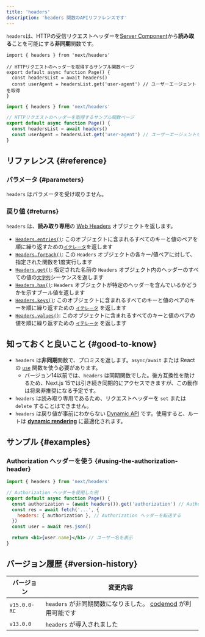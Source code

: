 ```yaml
---
title: 'headers'
description: 'headers 関数のAPIリファレンスです'
---
```


`headers`は、HTTPの受信リクエストヘッダーを[Server Component](/docs/app/building-your-application/rendering/server-components)から**読み取る**ことを可能にする**非同期**関数です。

<Tabs>
<TabItem value="tsx" label="TypeScript">

```tsx title="app/page.tsx" switcher
import { headers } from 'next/headers'

// HTTPリクエストのヘッダーを取得するサンプル関数ページ
export default async function Page() {
  const headersList = await headers()
  const userAgent = headersList.get('user-agent') // ユーザーエージェントを取得
}
```

</TabItem>
<TabItem value="jsx" label="JavaScript">

```jsx title="app/page.js" switcher
import { headers } from 'next/headers'

// HTTPリクエストのヘッダーを取得するサンプル関数ページ
export default async function Page() {
  const headersList = await headers()
  const userAgent = headersList.get('user-agent') // ユーザーエージェントを取得
}
```

</TabItem>
</Tabs>

## リファレンス {#reference}

### パラメータ {#parameters}

`headers` はパラメータを受け取りません。

### 戻り値 {#returns}

`headers` は、**読み取り専用**の [Web Headers](https://developer.mozilla.org/docs/Web/API/Headers) オブジェクトを返します。

- [`Headers.entries()`](https://developer.mozilla.org/docs/Web/API/Headers/entries): このオブジェクトに含まれるすべてのキーと値のペアを順に繰り返すための[`イテレータ`](https://developer.mozilla.org/docs/Web/JavaScript/Reference/Iteration_protocols)を返します
- [`Headers.forEach()`](https://developer.mozilla.org/docs/Web/API/Headers/forEach): この `Headers` オブジェクトの各キー/値ペアに対して、指定された関数を1度実行します
- [`Headers.get()`](https://developer.mozilla.org/docs/Web/API/Headers/get): 指定された名前の `Headers` オブジェクト内のヘッダーのすべての値の[`文字列`](https://developer.mozilla.org/docs/Web/JavaScript/Reference/Global_Objects/String)シーケンスを返します
- [`Headers.has()`](https://developer.mozilla.org/docs/Web/API/Headers/has): `Headers` オブジェクトが特定のヘッダーを含んでいるかどうかを示すブール値を返します
- [`Headers.keys()`](https://developer.mozilla.org/docs/Web/API/Headers/keys): このオブジェクトに含まれるすべてのキーと値のペアのキーを順に繰り返すための [`イテレータ`](https://developer.mozilla.org/docs/Web/JavaScript/Reference/Iteration_protocols) を返します
- [`Headers.values()`](https://developer.mozilla.org/docs/Web/API/Headers/values): このオブジェクトに含まれるすべてのキーと値のペアの値を順に繰り返すための [`イテレータ`](https://developer.mozilla.org/docs/Web/JavaScript/Reference/Iteration_protocols) を返します

## 知っておくと良いこと {#good-to-know}

- `headers` は**非同期**関数で、プロミスを返します。`async/await` または React の [`use`](https://react.dev/reference/react/use) 関数を使う必要があります。
  - バージョン14以前では、`headers` は同期関数でした。後方互換性を助けるため、Next.js 15では引き続き同期的にアクセスできますが、この動作は将来非推奨になる予定です。
- `headers` は読み取り専用であるため、リクエストヘッダーを `set` または `delete` することはできません。
- `headers` は戻り値が事前にわからない [Dynamic API](/docs/app/building-your-application/rendering/server-components#server-rendering-strategies#dynamic-apis) です。使用すると、ルートは **[dynamic rendering](/docs/app/building-your-application/rendering/server-components#dynamic-rendering)** に最適化されます。

## サンプル {#examples}

### Authorization ヘッダーを使う {#using-the-authorization-header}

```jsx title="app/page.js"
import { headers } from 'next/headers'

// Authorization ヘッダーを使用した例
export default async function Page() {
  const authorization = (await headers()).get('authorization') // Authorization ヘッダーを取得
  const res = await fetch('...', {
    headers: { authorization }, // Authorization ヘッダーを転送する
  })
  const user = await res.json()

  return <h1>{user.name}</h1> // ユーザー名を表示
}
```

## バージョン履歴 {#version-history}

| バージョン   | 変更内容                                                                                                                  |
| ------------ | ------------------------------------------------------------------------------------------------------------------------- |
| `v15.0.0-RC` | `headers` が非同期関数になりました。 [codemod](/docs/app/building-your-application/upgrading/codemods#150) が利用可能です |
| `v13.0.0`    | `headers` が導入されました                                                                                                |

